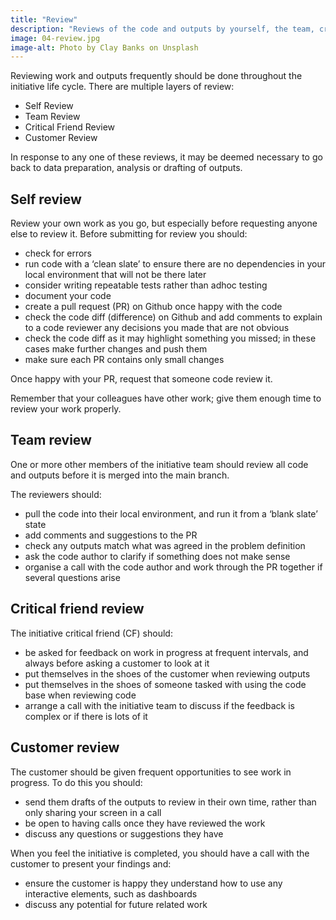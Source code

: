 ```yaml
---
title: "Review"
description: "Reviews of the code and outputs by yourself, the team, critical friend and customer before wrapping up the initiative."
image: 04-review.jpg
image-alt: Photo by Clay Banks on Unsplash
---
```


Reviewing work and outputs frequently should be done throughout the initiative life cycle. There are multiple layers of review:

- Self Review
- Team Review
- Critical Friend Review
- Customer Review

In response to any one of these reviews, it may be deemed necessary to go back to data preparation, analysis or drafting of outputs.

## Self review
Review your own work as you go, but especially before requesting anyone else to review it. Before submitting for review you should:

- check for errors
- run code with a 'clean slate' to ensure there are no dependencies in your local environment that will not be there later
- consider writing repeatable tests rather than adhoc testing
- document your code
- create a pull request (PR) on Github once happy with the code
- check the code diff (difference) on Github and add comments to explain to a code reviewer any decisions you made that are not obvious
- check the code diff as it may highlight something you missed; in these cases make further changes and push them
- make sure each PR contains only small changes

Once happy with your PR, request that someone code review it.

::: {.callout-important title="Give colleagues sufficient time"}
<div>
  <p> Remember that your colleagues have other work; give them enough time to review your work properly.</p>

</div>
:::

## Team review
One or more other members of the initiative team should review all code and outputs before it is merged into the main branch.

The reviewers should:

- pull the code into their local environment, and run it from a 'blank slate' state
- add comments and suggestions to the PR
- check any outputs match what was agreed in the problem definition
- ask the code author to clarify if something does not make sense
- organise a call with the code author and work through the PR together if several questions arise

## Critical friend review
The initiative critical friend (CF) should:

- be asked for feedback on work in progress at frequent intervals, and always before asking a customer to look at it
- put themselves in the shoes of the customer when reviewing outputs
- put themselves in the shoes of someone tasked with using the code base when reviewing code
- arrange a call with the initiative team to discuss if the feedback is complex or if there is lots of it

## Customer review
The customer should be given frequent opportunities to see work in progress. To do this you should:

- send them drafts of the outputs to review in their own time, rather than only sharing your screen in a call
- be open to having calls once they have reviewed the work
- discuss any questions or suggestions they have

When you feel the initiative is completed, you should have a call with the customer to present your findings and:

- ensure the customer is happy they understand how to use any interactive elements, such as dashboards
- discuss any potential for future related work
